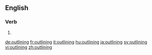 ==English==

===Verb===
{{head|en|present participle}}

# {{present participle of|outline|lang=en}}

[[de:outlining]]
[[fr:outlining]]
[[it:outlining]]
[[hu:outlining]]
[[ja:outlining]]
[[sv:outlining]]
[[vi:outlining]]
[[zh:outlining]]